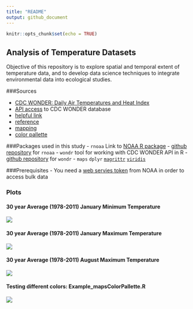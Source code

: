 ```yaml
---
title: "README"
output: github_document
---
```


```r
knitr::opts_chunk$set(echo = TRUE)
```
##  Analysis of Temperature Datasets 

Objective of this repository is to explore spatial and temporal extent of temperature data, and to develop data science techniques to integrate environmental data into ecological studies. 

###Sources

- [CDC WONDER: Daily Air Temperatures and Heat Index](http://wonder.cdc.gov/nasa-nldas.html)
- [API access](https://wonder.cdc.gov/wonder/help/WONDER-API.html) to CDC WONDER database
- [helpful link](http://techqa.info/programming/question/39857253/)
- [reference](https://groups.google.com/forum/#!topic/ggplot2/fJAEJgAqb7U)
- [mapping](https://www.r-bloggers.com/importing-bathymetry-and-coastline-data-in-r/)
- [color pallette](http://colorpalettes.net/color-palette-3376/)

###Packages used in this study 
- `rnoaa` Link to [NOAA R package](https://ropensci.org/blog/2014/03/13/rnoaa/)
-  [github repository](https://github.com/ropensci/rnoaa) for `rnoaa`
- `wondr` tool for working with CDC WONDER API in R
-  [github repository](https://github.com/hrbrmstr/wondr) for `wondr`
- `maps` `dplyr` [`magrittr`](https://cran.r-project.org/web/packages/magrittr/vignettes/magrittr.html) [`viridis`](https://cran.r-project.org/web/packages/viridis/vignettes/intro-to-viridis.html)

###Prerequisites 
- You need a [web servies token](https://www.ncdc.noaa.gov/cdo-web/token) from NOAA in order to access bulk data 

### Plots

#### 30 year Average (1978-2011) January Minimum Temperature 
![](Rplot_MAIN.jpeg)

#### 30 year Average (1978-2011) January Maximum Temperature 
![](Rplot_MAIN_jan_max.jpeg)

#### 30 year Average (1978-2011) August Maximum Temperature 
![](Rplot_MAIN_aug_max.jpeg)


#### Testing different colors: Example_mapsColorPallette.R
![](Rplot01_test_colors.jpeg)
